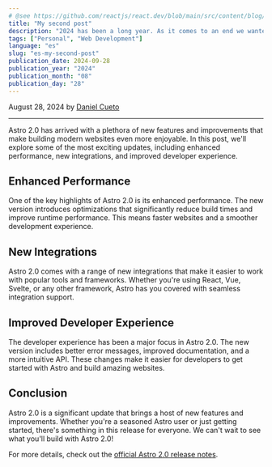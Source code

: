 ```yaml
---
# @see https://github.com/reactjs/react.dev/blob/main/src/content/blog/2020/12/21/data-fetching-with-react-server-components.md
title: "My second post"
description: "2024 has been a long year. As it comes to an end we wanted to share a special Holiday Update on our research into zero-bundle-size React Server Components."
tags: ["Personal", "Web Development"]
language: "es"
slug: "es-my-second-post"
publication_date: 2024-09-28
publication_year: "2024"
publication_month: "08"
publication_day: "28"
---
```


August 28, 2024 by [Daniel Cueto](https://x.com/DCuetoMe)

---

Astro 2.0 has arrived with a plethora of new features and improvements that make building modern websites even more enjoyable. In this post, we'll explore some of the most exciting updates, including enhanced performance, new integrations, and improved developer experience.

## Enhanced Performance

One of the key highlights of Astro 2.0 is its enhanced performance. The new version introduces optimizations that significantly reduce build times and improve runtime performance. This means faster websites and a smoother development experience.

## New Integrations

Astro 2.0 comes with a range of new integrations that make it easier to work with popular tools and frameworks. Whether you're using React, Vue, Svelte, or any other framework, Astro has you covered with seamless integration support.

## Improved Developer Experience

The developer experience has been a major focus in Astro 2.0. The new version includes better error messages, improved documentation, and a more intuitive API. These changes make it easier for developers to get started with Astro and build amazing websites.

## Conclusion

Astro 2.0 is a significant update that brings a host of new features and improvements. Whether you're a seasoned Astro user or just getting started, there's something in this release for everyone. We can't wait to see what you'll build with Astro 2.0!

For more details, check out the [official Astro 2.0 release notes](https://example.com/astro-2.0-release-notes).